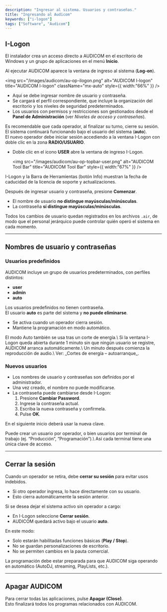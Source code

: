 ```yaml
---
description: "Ingresar al sistema. Usuarios y contraseñas."
title: "Ingresando al Audicom"
keywords: ["i-logon"]
tags: ["Software", "Audicom"]
---
```


## I-Logon

El instalador crea un acceso directo a AUDICOM en el escritorio de Windows y un grupo de aplicaciones en el menú **Inicio**.

Al ejecutar AUDICOM aparece la ventana de ingreso al sistema (**Log-on**).

<img
  src="/images/audicom/au-op-ilogon.png"
  alt="AUDICOM I-logon"
  title="AUDICOM I-logon"
  className="mx-auto"
  style={{ width:"66%" }}
/>

- Aquí se debe ingresar nombre de usuario y contraseña.
- Se cargará el perfil correspondiente, que incluye la organización del escritorio y los niveles de seguridad predeterminados.
- Los usuarios con permisos y restricciones son gestionados desde el **Panel de Administración** (ver _Niveles de acceso y contraseñas_).

Es recomendable que cada operador, al finalizar su turno, cierre su sesión.\
El sistema continuará funcionando bajo el usuario del sistema (**auto**).\
El nuevo operador debe iniciar sesión accediendo a la ventana I-Logon con doble clic en la zona **RADIO/USUARIO**.

- Doble clic en el icono **USER** abre la ventana de ingreso I-Logon.

  <img
    src="/images/audicom/au-op-topbar-user.png"
    alt="AUDICOM Tool Bar"
    title="AUDICOM Tool Bar"
    style={{ width:"67%" }}
  />

<Note>
  I-Logon y la Barra de Herramientas (botón Info) muestran la fecha de caducidad de la licencia de soporte y actualizaciones.
</Note>

Después de ingresar usuario y contraseña, presione **Comenzar**.

- El nombre de usuario **no distingue mayúsculas/minúsculas**.
- La contraseña **sí distingue mayúsculas/minúsculas**.

Todos los cambios de usuario quedan registrados en los archivos `.air`, de modo que el personal jerárquico puede controlar quién operó el sistema en cada momento.

---

## Nombres de usuario y contraseñas

### Usuarios predefinidos

AUDICOM incluye un grupo de usuarios predeterminados, con perfiles distintos:

- **user**
- **admin**
- **auto**

Los usuarios predefinidos no tienen contraseña.\
El usuario **auto** es parte del sistema y **no puede eliminarse**.

- Se activa cuando un operador cierra sesión.
- Mantiene la programación en modo automático.

<Note>
  El modo Auto también se usa tras un corte de energía.\
  Si la ventana I-Logon queda abierta durante 1 minuto sin que ningún usuario se registre, AUDICOM arranca automáticamente.\
  Un minuto después comienza la reproducción de audio.\
  Ver: _Cortes de energía – autoarranque_.
</Note>

### Nuevos usuarios

- Los nombres de usuario y contraseñas son definidos por el administrador.
- Una vez creado, el nombre no puede modificarse.
- La contraseña puede cambiarse desde I-Logon:
  1. Presione **Cambiar Password**.
  2. Ingrese la contraseña actual.
  3. Escriba la nueva contraseña y confírmela.
  4. Pulse **OK**.

En el siguiente inicio deberá usar la nueva clave.

<Tip>
  Puede crear un usuario por operador, o bien usuarios por terminal de trabajo (ej. “Producción”, “Programación”).\
  Así cada terminal tiene una única clave de acceso.
</Tip>

---

## Cerrar la sesión

Cuando un operador se retira, debe **cerrar su sesión** para evitar usos indebidos.

- Si otro operador ingresa, lo hace directamente con su usuario.
- Esto cierra automáticamente la sesión anterior.

Si se desea dejar el sistema activo sin operador a cargo:

- En I-Logon seleccione **Cerrar sesión**.
- AUDICOM quedará activo bajo el usuario **auto**.

En este modo:

- Solo estarán habilitadas funciones básicas (**Play / Stop**).
- No se guardan personalizaciones de escritorio.
- No se permiten cambios en la pauta comercial.

<Warning>
  La programación debe estar preparada para que AUDICOM siga operando en automático (AutoDJ, streaming, PlayLists, etc.).
</Warning>

---

## Apagar AUDICOM

Para cerrar todas las aplicaciones, pulse **Apagar (Close)**.\
Esto finalizará todos los programas relacionados con AUDICOM.
